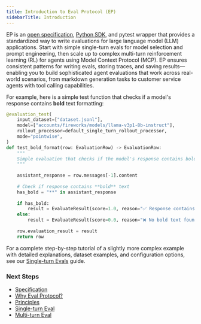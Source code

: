```yaml
---
title: Introduction to Eval Protocol (EP)
sidebarTitle: Introduction
---
```



EP is an [open specification](/specification), [Python
SDK](https://github.com/eval-protocol/python-sdk), and pytest wrapper that
provides a standardized way to write evaluations for large language model (LLM)
applications. Start with simple single-turn evals for model selection and prompt
engineering, then scale up to complex multi-turn reinforcement learning (RL) for
agents using Model Context Protocol (MCP). EP ensures consistent patterns for
writing evals, storing traces, and saving results—enabling you to build
sophisticated agent evaluations that work across real-world scenarios, from
markdown generation tasks to customer service agents with tool calling
capabilities.

<Workflow />

For example, here is a simple test function that checks if a model's response
contains **bold** text formatting:

```python test_bold_format.py
@evaluation_test(
    input_dataset=["dataset.jsonl"],
    model=["accounts/fireworks/models/llama-v3p1-8b-instruct"],
    rollout_processor=default_single_turn_rollout_processor,
    mode="pointwise",
)
def test_bold_format(row: EvaluationRow) -> EvaluationRow:
    """
    Simple evaluation that checks if the model's response contains bold text.
    """
    
    assistant_response = row.messages[-1].content
    
    # Check if response contains **bold** text
    has_bold = "**" in assistant_response
    
    if has_bold:
        result = EvaluateResult(score=1.0, reason="✅ Response contains bold text")
    else:
        result = EvaluateResult(score=0.0, reason="❌ No bold text found")
    
    row.evaluation_result = result
    return row
```

For a complete step-by-step tutorial of a slightly more complex example with
detailed explanations, dataset examples, and configuration options, see our
[Single-turn Evals](/tutorial/single-turn-eval-static) guide.


### Next Steps

 - [Specification](/specification)
 - [Why Eval Protocol?](/why)
 - [Principles](/principles)
 - [Single-turn Eval](/tutorial/single-turn-eval-static)
 - [Multi-turn Eval](/tutorial/multi-turn-eval-user-simulation)
